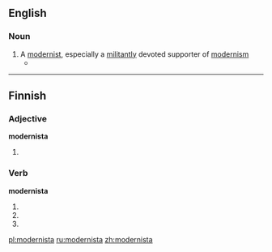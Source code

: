 ==English==

===Noun===
{{en-noun}}

# A [[modernist]], especially a [[militantly]] devoted supporter of [[modernism]]
#*{{quote-news|2009|January 11|Bono|Notes From the Chairman|New York Times|url=http://www.nytimes.com/2009/01/11/opinion/11bono.html
|passage=Francis Albert Sinatra, painter, '''modernista'''. }}

----

==Finnish==

===Adjective===
'''modernista'''

# {{fi-form of|moderni|type=adjective|case=elative|pl=singular}}

===Verb===
'''modernista'''

# {{fi-form of|modernistaa|type=verb|mood=indicative|tense=present connegative}}
# {{fi-form of|modernistaa|type=verb|pr=second-person|pl=singular|mood=imperative|tense=present}}
# {{fi-form of|modernistaa|type=verb|pr=second-person|pl=singular|mood=imperative|tense=present connegative}}

[[pl:modernista]]
[[ru:modernista]]
[[zh:modernista]]
